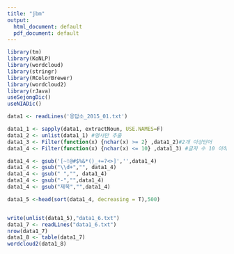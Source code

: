 ```yaml
---
title: "jbm"
output:
  html_document: default
  pdf_document: default
---
```

```r
library(tm)
library(KoNLP)  
library(wordcloud)
library(stringr)
library(RColorBrewer)
library(wordcloud2)
library(rJava)
useSejongDic()
useNIADic()

data1 <- readLines('응답소_2015_01.txt')

data1_1 <- sapply(data1, extractNoun, USE.NAMES=F)
data1_2 <- unlist(data1_1) #명사만 추출
data1_3 <- Filter(function(x) {nchar(x) >= 2} ,data1_2)#2개 이상단어
data1_4 <- Filter(function(x) {nchar(x) <= 10} ,data1_3) #글자 수 10 이하만 가져오

data1_4 <- gsub('[~!@#$%&*()_+=?<>]','',data1_4)
data1_4 <- gsub("\\d+","", data1_4)
data1_4 <- gsub(" ","", data1_4)
data1_4 <- gsub("-","",data1_4)
data1_4 <- gsub("제목","",data1_4)

data1_5 <-head(sort(data1_4, decreasing = T),500)


write(unlist(data1_5),"data1_6.txt")
data1_7 <- readLines("data1_6.txt")
nrow(data1_7)
data1_8 <- table(data1_7)
wordcloud2(data1_8)
```

